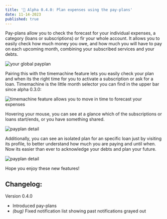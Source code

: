 ```yaml
---
title: '🚀 Alpha 0.4.0: Plan expenses using the pay-plans'
date: 11-14-2023
published: true
---
```


Pay-plans allow you to check the forecast for your individual expenses, a category (loans or subscriptions) or fir your whole account. It allows you to easily check how much money you owe, and how much you will have to pay on each upcoming month, combining your subscribed services and your debts.

![your global payplan](/blog/payplan_dashboard.png)

Pairing this with the timemachine feature lets you easily check your plan and when its the right time for you to activate a subscription or ask for a loan. Timemachine is the little month selector you can find in the upper bar since alpha 0.3.0:

![timemachine feature allows you to move in time to forecast your expenses](/blog/timemachine.png)

Hovering your mouse, you can see at a glance which of the subscriptions or loans start/ends, or you have something shared.

![payplan detail](/blog/payplan_detail.png)

Additionally, you can see an isolated plan for an specific loan just by visiting its profile, to better understand how much you are paying and until when. Now its easier than ever to acknowledge your debts and plan your future.

![payplan detail](/blog/payplan_loan.png)

Hope you enjoy these new features!

## Changelog:

Version 0.4.0

- Introduced pay-plans
- _(bug)_ Fixed notification list showing past notifications grayed out
